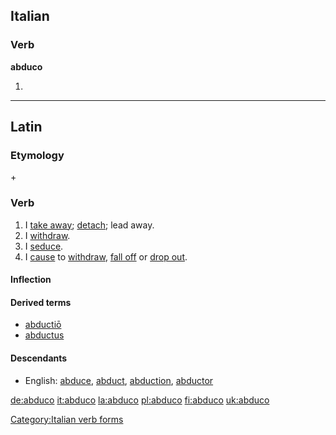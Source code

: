 ==Italian==

===Verb===
'''abduco'''

# {{form of|[[first-person|First-person]] [[singular]] [[present tense]]|[[abdurre#Italian|abdurre]]|lang=Italian}}

[[Category:Italian verb forms]]

----

==Latin==

===Etymology===
{{term|ab-|ab-|from|lang=la}} + {{term|duco|dūcō|I lead|lang=la}}

===Verb===
{{la-verb|abduco|abdūcō|abducere|abdūcere|abduxi|abdūxī|abductum|abductum}}

# I [[take away]]; [[detach]]; lead away.
# I [[withdraw]].
# I [[seduce]].
# I [[cause]] to [[withdraw]], [[fall off]] or [[drop out]].

====Inflection====
{{la-conj-3rd|abdūc|abdux|abduct|11=abduc}}

====Derived terms====
* [[abductio|abductiō]]
* [[abductus]]

====Descendants====
* English: [[abduce]], [[abduct]], [[abduction]], [[abductor]]

[[de:abduco]]
[[it:abduco]]
[[la:abduco]]
[[pl:abduco]]
[[fi:abduco]]
[[uk:abduco]]